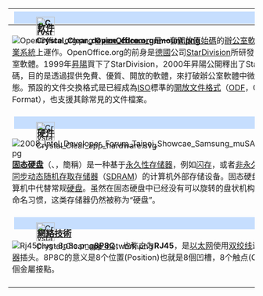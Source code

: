 {| id="mp-right" cellpadding="2" cellspacing="5" style="width:100%; vertical-align:top; background:#f5faff; background:transparent;"
!<div style="text-align:left; position:relative; left:4px; top:2px; border:1px solid #C26DEFE; background:#C6DEFE; height:25px;">
<div style="position:absolute; left:5px; top:-5px;">[[File:Crystal_Clear_device_cdrom_unmount.png|38px]]</div>
<div style="position:absolute; left:40px; top:0px;"><h2 style="margin:0; border-bottom:0; font-size:110%; font-weight:bold; text-align:left; color:#000; padding:.15em .4em;">[[軟件|軟件]]</h2></div></div>
|-
|[[File:OpenOffice.org.png|right]]
'''[[OpenOffice.org|OpenOffice.org]]'''是一套[[開放源代碼|開放原始碼]]的[[辦公室軟體|辦公室軟體]]，可以在多種[[作業系統|作業系統]]上運作。OpenOffice.org的前身是[[德國|德國]]公司[[StarDivision|StarDivision]]所研發的[[StarOffice|StarOffice]]辦公室軟體。1999年[[昇陽|昇陽]]買下了StarDivision，2000年昇陽公開釋出了StarOffice的原始碼，目的是透過提供免費、優質、開放的軟體，來打破辦公室軟體中微軟Office的[[壟斷|壟斷]]狀態。預設的文件交換格式是已經成為[[ISO|ISO]]標準的[[開放文件格式|開放文件格式]]（[[ODF|ODF]]，OpenDocument Format），也支援其餘常見的文件檔案。

<!--'''其他條目：'''-->
|-
!<div style="text-align:left; position:relative; left:4px; top:2px; border:1px solid #C26DEFE; background:#C6DEFE; height:25px;">
<div style="position:absolute; left:5px; top:-5px;">[[File:Crystal_Clear_app_hardware.svg|38px]]</div>
<div style="position:absolute; left:40px; top:0px;"><h2 style="margin:0; border-bottom:0; font-size:110%; font-weight:bold; text-align:left; color:#000; padding:.15em .4em;">[[硬件|硬件]]</h2></div></div>
|-
|[[File:2008_Intel_Developer_Forum_Taipei_Showcae_Samsung_muSATA_128GB_SSD.jpg|right]]'''[[固态硬盘|固态硬盘]]'''（{{lang|en|Solid State Disk}}、{{lang|en|Solid State Drive}}，簡稱'''{{lang|en|SSD}}'''）是一种基于[[永久性存储器|永久性存储器]]，例如[[闪存|闪存]]，或者[[非永久性存储器|非永久性存储器]]，例如[[同步动态随机存取存储器|同步动态随机存取存储器]]（[[:en:SDRAM|SDRAM]]）的计算机外部存储设备。固态硬盘用来在便携式计算机中代替常规[[硬盘|硬盘]]。虽然在固态硬盘中已经没有可以旋转的盘状机构，但是依照人们的命名习惯，这类存储器仍然被称为“硬盘”。

<!--'''其他條目：'''-->
|-
!<div style="text-align:left; position:relative; left:4px; top:2px; border:1px solid #C26DEFE; background:#C6DEFE; height:25px;">
<div style="position:absolute; left:5px; top:-5px;">[[File:Crystal_Clear_app_network.png|38px]]</div>
<div style="position:absolute; left:40px; top:0px;"><h2 style="margin:0; border-bottom:0; font-size:110%; font-weight:bold; text-align:left; color:#000; padding:.15em .4em;">[[網絡技術|網絡技術]]</h2></div></div>
|-
|[[File:Rj45plug-8p8c.png|right]]'''[[8P8C|8P8C]]'''，也称之为'''RJ45'''，是[[以太网|以太网]]使用[[双绞线|双绞线]]连接时常用的[[连接器|连接器]]插头。8P8C的意义是8个位置(Position)也就是8個凹槽，8个触点(Contact)也就是8個金屬接點。

<!--'''其他條目：'''-->
|-
|}